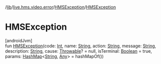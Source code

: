/[lib](/api-reference/android/v2/home/content)/[live.hms.video.error](../index)/[HMSException](index)/[HMSException](-h-m-s-exception)

# HMSException

[androidJvm]\
fun [HMSException](-h-m-s-exception)(code: [Int](https://kotlinlang.org/api/latest/jvm/stdlib/kotlin/-int/index.html), name: [String](https://kotlinlang.org/api/latest/jvm/stdlib/kotlin/-string/index.html), action: [String](https://kotlinlang.org/api/latest/jvm/stdlib/kotlin/-string/index.html), message: [String](https://kotlinlang.org/api/latest/jvm/stdlib/kotlin/-string/index.html), description: [String](https://kotlinlang.org/api/latest/jvm/stdlib/kotlin/-string/index.html), cause: [Throwable](https://kotlinlang.org/api/latest/jvm/stdlib/kotlin/-throwable/index.html)? = null, isTerminal: [Boolean](https://kotlinlang.org/api/latest/jvm/stdlib/kotlin/-boolean/index.html) = true, params: [HashMap](https://kotlinlang.org/api/latest/jvm/stdlib/kotlin.collections/-hash-map/index.html)<[String](https://kotlinlang.org/api/latest/jvm/stdlib/kotlin/-string/index.html), [Any](https://kotlinlang.org/api/latest/jvm/stdlib/kotlin/-any/index.html)> = hashMapOf())

